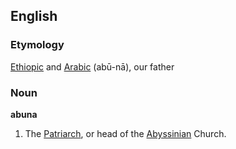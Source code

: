 ==English==

===Etymology===
[[Ethiopic]] and [[Arabic]] {{ARchar|[[أبونا]]}} (abū-nā), our father

===Noun===
'''abuna'''

# The [[Patriarch]], or head of the [[Abyssinian]] Church.